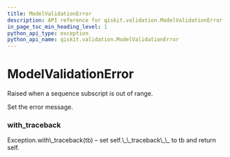 ```yaml
---
title: ModelValidationError
description: API reference for qiskit.validation.ModelValidationError
in_page_toc_min_heading_level: 1
python_api_type: exception
python_api_name: qiskit.validation.ModelValidationError
---
```


# ModelValidationError

<Class id="qiskit.validation.ModelValidationError" name="ModelValidationError" isDedicatedPage={true} github="https://github.com/qiskit/qiskit/tree/stable/0.14/qiskit/validation/exceptions.py" signature="ModelValidationError(message, field_name=None, data=None, valid_data=None, **kwargs)">
  Raised when a sequence subscript is out of range.

  Set the error message.

  ### with\_traceback

  <Function id="qiskit.validation.ModelValidationError.with_traceback" name="with_traceback" signature="with_traceback()">
    Exception.with\_traceback(tb) – set self.\_\_traceback\_\_ to tb and return self.
  </Function>
</Class>

